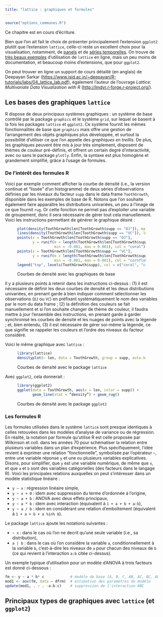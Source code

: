```yaml
---
title: "lattice : graphiques et formules"
---
```


```r
source("options_communes.R")
```

<div class="important">
Ce chapitre est en cours d'écriture.
</div>

Bien que l'on ait fait le choix de présenter principalement l'extension `ggplot2`{.pkg} plutôt que l'extension `lattice`{.pkg}, celle-ci reste un excellent choix pour la visualisation, notamment, de [panels](http://www.magesblog.com/2013/09/using-planelgroups-in-lattice.html) et de [séries temporelles](http://www.fromthebottomoftheheap.net/2013/10/23/time-series-plots-with-lattice-and-ggplot/). On trouve de [très beaux exemples](https://procomun.wordpress.com/2015/04/14/mapping-flows-in-r-with-data-table-and-lattice/) d'utilisation de `lattice`{.pkg} en ligne, mais un peu moins de documentation, et beaucoup moins d'extensions, que pour `ggplot2`{.pkg}.

On peut trouver en ligne un support de cours détaillé (en anglais) de Deepayan Sarkar (<https://www.isid.ac.in/~deepayan/R-tutorials/labs/04_lattice_lab.pdf>), également l'auteur de l'ouvrage *Lattice: Multivariate Data Visualization with R* (<http://lmdvr.r-forge.r-project.org/>).

## Les bases des graphiques `lattice`{.pkg}

R dispose de deux principaux systèmes graphiques : un système de base contrôlé par le package `graphics`{.pkg} et le système `grid`{.pkg}, sur lequel se basent à la fois les packages `lattice`{.pkg} et `ggplot2`{.pkg}. Ce système fournit les mêmes fonctionnalités de base que `graphics`{.pkg} mais offre une gestion de l'arrangement des objets graphiques plus développée, et surtout la possibilité d'utiliser ce que l'on appelle des *graphiques en treillis*. De plus, les graphiques peuvent être mis à jour très simplement, disposent de thèmes de couleur pré-définis, et offrent un certain degré d'interactivité, avec ou sans le package `plotly`{.pkg}. Enfin, la syntaxe est plus homogène et grandement simplifié, grâce à l'usage de formules.

### De l'intérêt des formules R

Voici par exemple comment afficher la courbe de densité (i.e., la version continue et "lissée" d'un histogramme) de deux séries d'observations définies par les niveaux du facteur `supp` dans le data frame `ToothGrowth`, disponible dans les exemples de base de R. Notons que l'on souhaite également faire apparaître les distributions univariées, un peu à l'image de ce que fournit `rug`{data-pkg="graphics"}. Or cette fonction ne permet pas d'exploiter une variable de groupement, donc il sera nécessaire de gérer tout cela manuellement. Voici les instructions permettant de générer le graphique désiré :

<figure>
```r
plot(density(ToothGrowth$len[ToothGrowth$supp == "OJ"]), main = "", xlab = "len", las = 1, lwd = 2, col = "coral")
lines(density(ToothGrowth$len[ToothGrowth$supp == "VC"]), lwd = 2, col = "cornflowerblue")
points(x = ToothGrowth$len[ToothGrowth$supp == "OJ"], 
       y = runif(m = length(ToothGrowth$len[ToothGrowth$supp == "OJ"]),
                 min = -0.001, max = 0.001), col = "coral")
points(x = ToothGrowth$len[ToothGrowth$supp == "VC"], 
       y = runif(m = length(ToothGrowth$len[ToothGrowth$supp == "VC"]),
                 min = -0.001, max = 0.001), col = "cornflowerblue")
legend("top", levels(ToothGrowth$supp), col = c("coral", "cornflowerblue"), lty = 1, bty = "n")
```
<figcaption>Courbes de densité avec les graphiques de base</figcaption>
</figure>

Il y a plusieurs points à retenir dans les instructions ci-dessus : (1) il est nécessaire de définir les deux courbes de densité et les deux distributions univariées, en prenant garde à bien indiquer comment sélectionner les observations (`OJ` ou `VC`) en préfixant systématiquement le nom des variables par le nom du data frame ; (2) la définition des couleurs se fait manuellement et si l'on souhaite changer de thème de couleur, il faudra mettre à jour l'ensemble des instructions, en prenant garde à garder synchronisé les courbes de densité et les nuages de points avec la légende ; et, bien entendu, (3) il est nécessaire de gérer soi-même la légende, ce que signifie se rappeler les couleurs et l'ordre des niveaux du facteur considéré.

Voici le même graphique avec `lattice`{.pkg} :

<figure>
```r
library(lattice)
densityplot(~ len, data = ToothGrowth, group = supp, auto.key = TRUE)
```
<figcaption>Courbes de densité avec le package `lattice`</figcaption>
</figure>

Avec `ggplot2`{.pkg}, cela donnerait :

<figure>
```r
library(ggplot2)
ggplot(data = ToothGrowth, aes(x = len, color = supp)) +
       geom_line(stat = ”density”) + geom_rug()
```
<figcaption>Courbes de densité avec le package `ggplot2`</figcaption>
</figure>


### Les formules R

Les formules utilisées dans le système `lattice` sont presque identiques à celles retouvées dans les modèles d'analyse de variance ou de régression. En réalité, la notation par formule qu'utilise R est celle proposée par Wilkinson et coll. dans les années 70 pour schématiser la relation entre plusieurs variables dans un plan d'expérience. Plus spécifiquement, l'idée revient à exprimer une relation "fonctionnelle", symbolisée par l'opérateur `~`, entre une variable réponse `y` et une ou plusieurs variables explicatives. Disons, pour simplifier, que `y` est une variable numérique, de même que `x`, et que `a` et `b` sont des variables catégorielles (des facteurs dans le langage R). Voici les principales relations auxquelles on peut s'intéresser dans un modèle statistique linéaire :

- `y ~ x` : régression linéaire simple,
- `y ~ x + 0` : idem avec suppression du terme d'ordonnée à l'origine,
- `y ~ a + b` : ANOVA avec deux effets principaux,
- `y ~ a * b` : idem avec interaction (équivalent à `1 + a + b + a:b`),
- `y ~ a / b` : idem en considérant une relation d'emboîtement (équivalent à `1 + a + b + a %in% b`).

Le package `lattice`{.pkg} ajoute les notations suivantes :

- `~ x` : dans le cas où l'on ne decrit qu'une seule variable (i.e., sa distribution),
- `a | b` : dans le cas où l'on considère la variable `a`, conditionnellement à la variable `b`, c'est-à-dire les niveaux de `a` pour chacun des niveaux de `b` (ce qui revient à l'interaction `a:b` citée ci-dessus).

Un exemple typique d'utilisation pour un modèle d'ANOVA à trois facteurs est donné ci-dessous :

```r
fm <- y ~ a * b* c            # modèle de base (A, B, C, AB, AC, BC, ABC)
mod1 <- aov(fm, data = dfrm)  # estimation des paramètres du modèle 
update(mod1, . ~ . -a:b:c)    # suppression de l'interaction ABC
```

## Principaux types de graphiques avec `lattice` (et `ggplot2`)



